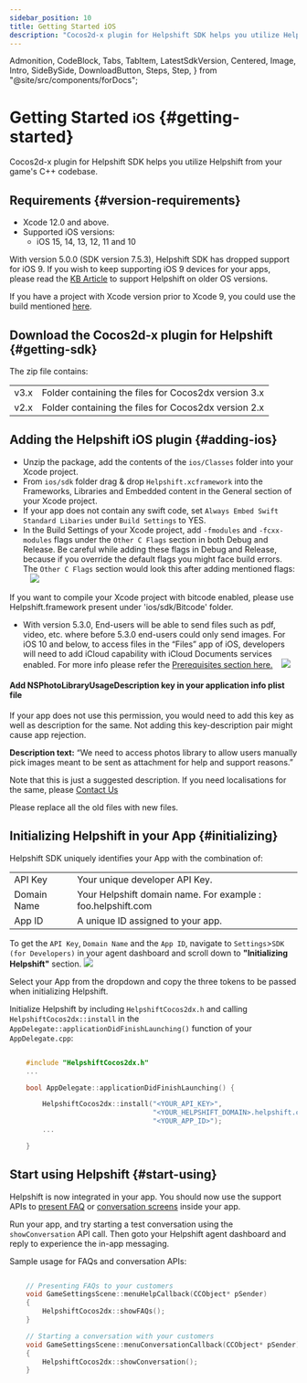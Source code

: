 ```yaml
---
sidebar_position: 10
title: Getting Started iOS
description: "Cocos2d-x plugin for Helpshift SDK helps you utilize Helpshift from your game's C++ codebase."
---
```


  Admonition,
  CodeBlock,
  Tabs,
  TabItem,
  LatestSdkVersion,
  Centered,
  Image,
  Intro,
  SideBySide,
  DownloadButton,
  Steps,
  Step,
} from "@site/src/components/forDocs";

# Getting Started <small>iOS</small> {#getting-started}

<Intro>

Cocos2d-x plugin for Helpshift SDK helps you utilize Helpshift from your game's C++ codebase.

</Intro>

## Requirements {#version-requirements}

- Xcode 12.0 and above.
- Supported iOS versions:
  - iOS 15, 14, 13, 12, 11 and 10

<Admonition type="info" title="Note">

With version 5.0.0 (SDK version 7.5.3), Helpshift SDK has dropped support for iOS 9. If you wish to keep supporting iOS 9 devices for your apps, please read the [KB Article](https://support.helpshift.com/kb/article/what-are-the-minimum-ios-versions-supported-by-helpshift/) to support Helpshift on older OS versions.

</Admonition>

<Admonition type="info" title="Note">

If you have a project with Xcode version prior to Xcode 9, you could use the build mentioned [here](https://support.helpshift.com/kb/article/can-i-install-an-older-version-of-the-helpshift-sdk#plugins).

</Admonition>

## Download the Cocos2d-x plugin for Helpshift {#getting-sdk}

<DownloadButton
  text="Download SDK"
  link="[% cocos2d-x.ios.sdk_url %]"
  classes="mb-4"
/>

The zip file contains:

<div className="text-sm compact ">

|      |                                                      |
| ---- | ---------------------------------------------------- |
| v3.x | Folder containing the files for Cocos2dx version 3.x |
| v2.x | Folder containing the files for Cocos2dx version 2.x |

</div>

## Adding the Helpshift iOS plugin {#adding-ios}

- Unzip the package, add the contents of the `ios/Classes` folder into your Xcode project.
- From `ios/sdk` folder drag & drop `Helpshift.xcframework` into the Frameworks, Libraries and Embedded content in the General section of your Xcode project.
- If your app does not contain any swift code, set `Always Embed Swift Standard Libaries` under `Build Settings` to YES.
- In the Build Settings of your Xcode project, add `-fmodules` and `-fcxx-modules` flags under the `Other C Flags` section in both Debug and Release. Be careful while adding these flags in Debug and Release, because if you override the default flags you might face build errors. The `Other C Flags` section would look this after adding mentioned flags:
  &nbsp;&nbsp; <Image src="/static/books/cocos/integration-c-flag.png"  width="full" />

<Admonition type="info" title="Note">

If you want to compile your Xcode project with bitcode enabled, please use Helpshift.framework present under 'ios/sdk/Bitcode' folder.

</Admonition>

- With version 5.3.0, End-users will be able to send files such as pdf, video, etc. where before 5.3.0 end-users could only send images. For iOS 10 and below, to access files in the “Files” app of iOS, developers will need to add iCloud capability with iCloud Documents services enabled. For more info please refer the [Prerequisites section here.](https://developer.apple.com/library/archive/documentation/FileManagement/Conceptual/DocumentPickerProgrammingGuide/Introduction/Introduction.html#//apple_ref/doc/uid/TP40014451)
  &nbsp;&nbsp; <Image src="/static/books/ios/icloud-entitlement.png"  width="full" />

<Admonition type="info" title="Note">

#### Add NSPhotoLibraryUsageDescription key in your application info plist file

If your app does not use this permission, you would need to add this key as well as description for the same. Not adding this key-description pair might cause app rejection.

**Description text:** “We need to access photos library to allow users manually pick images meant to be sent as attachment for help and support reasons.”

Note that this is just a suggested description. If you need localisations for the same, please <a href="https://support.helpshift.com/kb/contact/" target="_blank">Contact Us</a>

</Admonition>

<Admonition type="info" title="Note">

Please replace all the old files with new files.

</Admonition>

## Initializing Helpshift in your App {#initializing}

Helpshift SDK uniquely identifies your App with the combination of:

<div className="text-sm compact ">

|             |                                                             |
| ----------- | ----------------------------------------------------------- |
| API Key     | Your unique developer API Key.                              |
| Domain Name | Your Helpshift domain name. For example : foo.helpshift.com |
| App ID      | A unique ID assigned to your app.                           |

</div>

To get the `API Key`, `Domain Name` and the `App ID`, navigate to `Settings`>`SDK (for Developers)` in your agent dashboard and scroll down to **"Initializing Helpshift"** section. <Image src="/static/books/common/settings-integration.png"  width="full" />

Select your App from the dropdown and copy the three tokens to be passed when initializing Helpshift.

Initialize Helpshift by including `HelpshiftCocos2dx.h` and
calling `HelpshiftCocos2dx::install` in the `AppDelegate::applicationDidFinishLaunching()` function of your `AppDelegate.cpp`:

```cpp

    #include "HelpshiftCocos2dx.h"
    ...

    bool AppDelegate::applicationDidFinishLaunching() {

        HelpshiftCocos2dx::install("<YOUR_API_KEY>",
                                   "<YOUR_HELPSHIFT_DOMAIN>.helpshift.com",
                                   "<YOUR_APP_ID>");
        ...

    }

```

## Start using Helpshift {#start-using}

Helpshift is now integrated in your app. You should now use the support APIs to [present FAQ](/cocos2d-x/support-tools-ios#faqs-view) or [conversation screens](/cocos2d-x/support-tools-ios#conversation-view) inside your app.

Run your app, and try starting a test conversation using the `showConversation` API call.
Then goto your Helpshift agent dashboard and reply to experience the in-app messaging.

Sample usage for FAQs and conversation APIs:

```cpp

    // Presenting FAQs to your customers
    void GameSettingsScene::menuHelpCallback(CCObject* pSender)
    {
        HelpshiftCocos2dx::showFAQs();
    }

    // Starting a conversation with your customers
    void GameSettingsScene::menuConversationCallback(CCObject* pSender)
    {
        HelpshiftCocos2dx::showConversation();
    }

```
